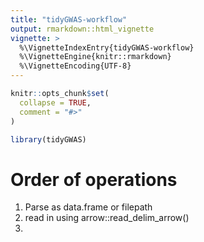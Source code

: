 ```yaml
---
title: "tidyGWAS-workflow"
output: rmarkdown::html_vignette
vignette: >
  %\VignetteIndexEntry{tidyGWAS-workflow}
  %\VignetteEngine{knitr::rmarkdown}
  %\VignetteEncoding{UTF-8}
---
```


```r
knitr::opts_chunk$set(
  collapse = TRUE,
  comment = "#>"
)
```

```r
library(tidyGWAS)
```

# Order of operations

1. Parse as data.frame or filepath
  1. read in using arrow::read_delim_arrow()
2. 

```r

```

